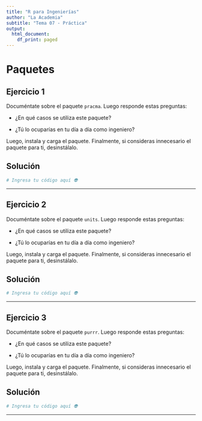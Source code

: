 ```yaml
---
title: "R para Ingenierías"
author: "La Academia"
subtitle: "Tema 07 - Práctica"
output:
  html_document:
    df_print: paged
---
```


# Paquetes

## Ejercicio 1

Documéntate sobre el paquete `pracma`. Luego responde estas preguntas:

-   ¿En qué casos se utiliza este paquete?

-   ¿Tú lo ocuparías en tu día a día como ingeniero?

Luego, instala y carga el paquete. Finalmente, si consideras innecesario el paquete para ti, desinstálalo.

## Solución

```r
# Ingresa tu código aquí 👽
```

------------------------------------------------------------------------

## Ejercicio 2

Documéntate sobre el paquete `units`. Luego responde estas preguntas:

-   ¿En qué casos se utiliza este paquete?

-   ¿Tú lo ocuparías en tu día a día como ingeniero?

Luego, instala y carga el paquete. Finalmente, si consideras innecesario el paquete para ti, desinstálalo.

## Solución

```r
# Ingresa tu código aquí 👽
```

------------------------------------------------------------------------

## Ejercicio 3

Documéntate sobre el paquete `purrr`. Luego responde estas preguntas:

-   ¿En qué casos se utiliza este paquete?

-   ¿Tú lo ocuparías en tu día a día como ingeniero?

Luego, instala y carga el paquete. Finalmente, si consideras innecesario el paquete para ti, desinstálalo.

## Solución

```r
# Ingresa tu código aquí 👽
```

------------------------------------------------------------------------
